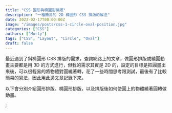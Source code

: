 ```yaml
---
title: "CSS 圓形與橢圓形排版"
description: "一種簡易的 2D 橢圓形 CSS 排版的解法"
date: 2023-02-17T00:00:00Z
image: "/images/posts/css-1-circle-oval-position.jpg"
categories: ["CSS"]
authors: ["Morty"]
tags: ["CSS", "Layout", "Circle", "Oval"]
draft: false
---
```


最近遇到了斜橢圓形 CSS 排版的需求，查詢網路上的文章，做圓形排版或繞圓動畫主要都是用 3D 的方式進行，但我的需求其實是 2D 的，設定的目標是把圓畫出來後，可以很輕易的將物體對圓繞著轉，花了一些時間思考跟測試，最後有了比較簡易的寫法，因此用此邊文章記錄下來。

以下會分別介紹圓形排版、橢圓形排版，以及排版後如何使圓上的物體繞著圓轉做動畫。


<Test />;
